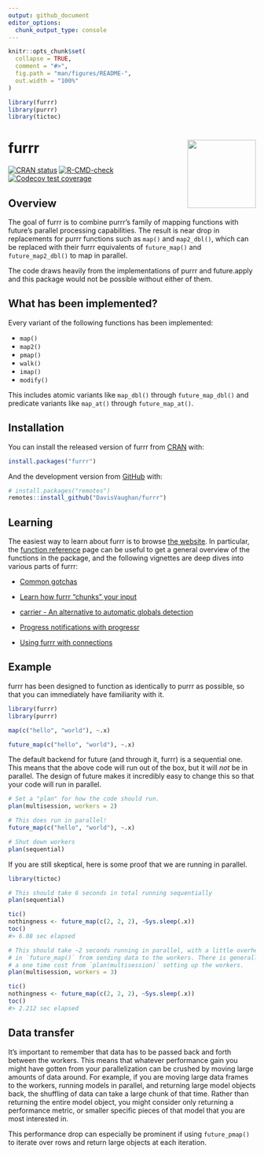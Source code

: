 ```yaml
---
output: github_document
editor_options: 
  chunk_output_type: console
---
```


<!-- README.md is generated from README.Rmd. Please edit that file -->

```r
knitr::opts_chunk$set(
  collapse = TRUE,
  comment = "#>",
  fig.path = "man/figures/README-",
  out.width = "100%"
)
```

```r
library(furrr)
library(purrr)
library(tictoc)
```

# furrr <a href='https://furrr.futureverse.org/'><img src='man/figures/logo.png' align="right" height="139" /></a>

<!-- badges: start -->
[![CRAN status](https://www.r-pkg.org/badges/version/furrr)](https://cran.r-project.org/package=furrr)
[![R-CMD-check](https://github.com/DavisVaughan/furrr/actions/workflows/R-CMD-check.yaml/badge.svg)](https://github.com/DavisVaughan/furrr/actions/workflows/R-CMD-check.yaml)
[![Codecov test coverage](https://codecov.io/gh/DavisVaughan/furrr/branch/main/graph/badge.svg)](https://app.codecov.io/gh/DavisVaughan/furrr?branch=main)
<!-- badges: end -->

## Overview

The goal of furrr is to combine purrr's family of mapping functions with future's parallel processing capabilities. The result is near drop in replacements for purrr functions such as `map()` and `map2_dbl()`, which can be replaced with their furrr equivalents of `future_map()` and `future_map2_dbl()` to map in parallel.

The code draws heavily from the implementations of purrr and future.apply and this package would not be possible without either of them.

## What has been implemented?

Every variant of the following functions has been implemented:

- `map()`
- `map2()`
- `pmap()`
- `walk()`
- `imap()`
- `modify()`

This includes atomic variants like `map_dbl()` through `future_map_dbl()` and predicate variants like `map_at()` through `future_map_at()`.

## Installation

You can install the released version of furrr from [CRAN](https://CRAN.R-project.org) with:

``` r
install.packages("furrr")
```

And the development version from [GitHub](https://github.com/) with:

``` r
# install.packages("remotes")
remotes::install_github("DavisVaughan/furrr")
```

## Learning

The easiest way to learn about furrr is to browse [the website](https://furrr.futureverse.org/). In particular, the [function reference](https://furrr.futureverse.org/reference/index.html) page can be useful to get a general overview of the functions in the package, and the following vignettes are deep dives into various parts of furrr:

- [Common gotchas](https://furrr.futureverse.org/articles/articles/gotchas.html)

- [Learn how furrr "chunks" your input](https://furrr.futureverse.org/articles/articles/chunking.html)

- [carrier - An alternative to automatic globals detection](https://furrr.futureverse.org/articles/articles/carrier.html)

- [Progress notifications with progressr](https://furrr.futureverse.org/articles/articles/progress.html)

- [Using furrr with connections](https://furrr.futureverse.org/articles/articles/remote-connections.html)

## Example

furrr has been designed to function as identically to purrr as possible, so that you can immediately have familiarity with it.

```r
library(furrr)
library(purrr)

map(c("hello", "world"), ~.x)

future_map(c("hello", "world"), ~.x)
```

The default backend for future (and through it, furrr) is a sequential one. This means that the above code will run out of the box, but it will _not_ be in parallel. The design of future makes it incredibly easy to change this so that your code will run in parallel.

```r
# Set a "plan" for how the code should run.
plan(multisession, workers = 2)

# This does run in parallel!
future_map(c("hello", "world"), ~.x)
```

```r
# Shut down workers
plan(sequential)
```

If you are still skeptical, here is some proof that we are running in parallel.

```r
library(tictoc)

# This should take 6 seconds in total running sequentially
plan(sequential)

tic()
nothingness <- future_map(c(2, 2, 2), ~Sys.sleep(.x))
toc()
#> 6.08 sec elapsed
```

```r
# This should take ~2 seconds running in parallel, with a little overhead
# in `future_map()` from sending data to the workers. There is generally also
# a one time cost from `plan(multisession)` setting up the workers.
plan(multisession, workers = 3)

tic()
nothingness <- future_map(c(2, 2, 2), ~Sys.sleep(.x))
toc()
#> 2.212 sec elapsed
```

## Data transfer

It's important to remember that data has to be passed back and forth between the workers. This means that whatever performance gain you might have gotten from your parallelization can be crushed by moving large amounts of data around. For example, if you are moving large data frames to the workers, running models in parallel, and returning large model objects back, the shuffling of data can take a large chunk of that time. Rather than returning the entire model object, you might consider only returning a performance metric, or smaller specific pieces of that model that you are most interested in.

This performance drop can especially be prominent if using `future_pmap()` to iterate over rows and return large objects at each iteration.
